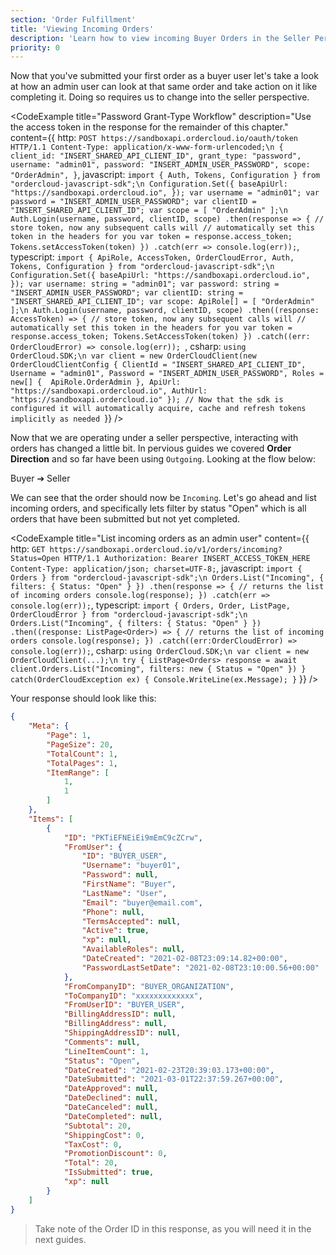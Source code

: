 ```yaml
---
section: 'Order Fulfillment'
title: 'Viewing Incoming Orders'
description: 'Learn how to view incoming Buyer Orders in the Seller Perspective and how to filter these results by Order Status.'
priority: 0
---
```


Now that you've submitted your first order as a buyer user let's take a look at how an admin user can look at that same order and take action on it like completing it. Doing so requires us to change into the seller perspective.

<CodeExample
  title="Password Grant-Type Workflow"
  description="Use the access token in the response for the remainder of this chapter."
  content={{
    http: `POST https://sandboxapi.ordercloud.io/oauth/token HTTP/1.1
Content-Type: application/x-www-form-urlencoded;\n
{
    client_id: "INSERT_SHARED_API_CLIENT_ID",
    grant_type: "password",
    username: "admin01",
    password: "INSERT_ADMIN_USER_PASSWORD",
    scope: "OrderAdmin",
}`,
javascript: `import { Auth, Tokens, Configuration } from "ordercloud-javascript-sdk";\n
Configuration.Set({
  baseApiUrl: "https://sandboxapi.ordercloud.io",
});
var username = "admin01";
var password = "INSERT_ADMIN_USER_PASSWORD";
var clientID = "INSERT_SHARED_API_CLIENT_ID";
var scope = [
    "OrderAdmin"
];\n
Auth.Login(username, password, clientID, scope)
  .then(response => {
      // store token, now any subsequent calls will
      // automatically set this token in the headers for you
      var token = response.access_token;
      Tokens.setAccessToken(token)
  })
  .catch(err => console.log(err));`,
typescript: `import {
  ApiRole,
  AccessToken,
  OrderCloudError,
  Auth,
  Tokens,
  Configuration
} from "ordercloud-javascript-sdk";\n
Configuration.Set({
  baseApiUrl: "https://sandboxapi.ordercloud.io",
});
var username: string = "admin01";
var password: string = "INSERT_ADMIN_USER_PASSWORD";
var clientID: string = "INSERT_SHARED_API_CLIENT_ID";
var scope: ApiRole[] = [
  "OrderAdmin"
];\n
Auth.Login(username, password, clientID, scope)
  .then((response: AccessToken) => {
    // store token, now any subsequent calls will
    // automatically set this token in the headers for you
    var token = response.access_token;
    Tokens.SetAccessToken(token)
  })
  .catch((err: OrderCloudError) => console.log(err));
  `,
csharp: `using OrderCloud.SDK;\n
var client = new OrderCloudClient(new OrderCloudClientConfig {
    ClientId = "INSERT_SHARED_API_CLIENT_ID",
    Username = "admin01",
    Password = "INSERT_ADMIN_USER_PASSWORD",
    Roles = new[] { 
        ApiRole.OrderAdmin
    },
	  ApiUrl: "https://sandboxapi.ordercloud.io",
    AuthUrl: "https://sandboxapi.ordercloud.io"
});
// Now that the sdk is configured it will automatically acquire, cache and refresh tokens implicitly as needed
`}}
/>

Now that we are operating under a seller perspective, interacting with orders has changed a little bit. In pervious guides we covered **Order Direction** and so far have been using `Outgoing`. Looking at the flow below:

Buyer ➔ Seller

We can see that the order should now be `Incoming`. Let's go ahead and list incoming orders, and specifically lets filter by status "Open" which is all orders that have been submitted but not yet completed.

<CodeExample
  title="List incoming orders as an admin user"
  content={{
    http: `GET https://sandboxapi.ordercloud.io/v1/orders/incoming?Status=Open HTTP/1.1
Authorization: Bearer INSERT_ACCESS_TOKEN_HERE
Content-Type: application/json; charset=UTF-8;`,
javascript: `import { Orders } from "ordercloud-javascript-sdk";\n
Orders.List("Incoming", { filters: { Status: "Open" } })
.then(response => {
    // returns the list of incoming orders
    console.log(response);
})
.catch(err => console.log(err));`,
typescript: `import { Orders, Order, ListPage, OrderCloudError } from "ordercloud-javascript-sdk";\n
Orders.List("Incoming", { filters: { Status: "Open" } })
  .then((response: ListPage<Order>) => {
      // returns the list of incoming orders
      console.log(response);
  })
  .catch((err:OrderCloudError) => console.log(err));`,
csharp: `using OrderCloud.SDK;\n
var client = new OrderCloudClient(...);\n
try {
    ListPage<Orders> response = await client.Orders.List("Incoming", filters: new { Status = "Open" })
} catch(OrderCloudException ex) {
    Console.WriteLine(ex.Message);
}`
}}
/>

Your response should look like this:
```json
{
	"Meta": {
		"Page": 1,
		"PageSize": 20,
		"TotalCount": 1,
		"TotalPages": 1,
		"ItemRange": [
			1,
			1
		]
	},
	"Items": [
		{
			"ID": "PKTiEFNEiEi9mEmC9cZCrw",
			"FromUser": {
				"ID": "BUYER_USER",
				"Username": "buyer01",
				"Password": null,
				"FirstName": "Buyer",
				"LastName": "User",
				"Email": "buyer@email.com",
				"Phone": null,
				"TermsAccepted": null,
				"Active": true,
				"xp": null,
				"AvailableRoles": null,
				"DateCreated": "2021-02-08T23:09:14.82+00:00",
				"PasswordLastSetDate": "2021-02-08T23:10:00.56+00:00"
			},
			"FromCompanyID": "BUYER_ORGANIZATION",
			"ToCompanyID": "xxxxxxxxxxxxx",
			"FromUserID": "BUYER_USER",
			"BillingAddressID": null,
			"BillingAddress": null,
			"ShippingAddressID": null,
			"Comments": null,
			"LineItemCount": 1,
			"Status": "Open",
			"DateCreated": "2021-02-23T20:39:03.173+00:00",
			"DateSubmitted": "2021-03-01T22:37:59.267+00:00",
			"DateApproved": null,
			"DateDeclined": null,
			"DateCanceled": null,
			"DateCompleted": null,
			"Subtotal": 20,
			"ShippingCost": 0,
			"TaxCost": 0,
			"PromotionDiscount": 0,
			"Total": 20,
			"IsSubmitted": true,
			"xp": null
		}
	]
}
```

>Take note of the Order ID in this response, as you will need it in the next guides.